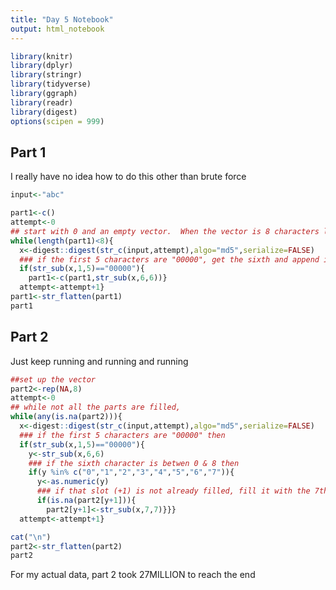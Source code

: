 ```yaml
---
title: "Day 5 Notebook"
output: html_notebook
---
```


```r
library(knitr)
library(dplyr)
library(stringr)
library(tidyverse)
library(ggraph)
library(readr)
library(digest)
options(scipen = 999)
```

## Part 1
I really have no idea how to do this other than brute force

```r
input<-"abc"
```


```r
part1<-c()
attempt<-0
## start with 0 and an empty vector.  When the vector is 8 characters long, stop
while(length(part1)<8){
  x<-digest::digest(str_c(input,attempt),algo="md5",serialize=FALSE)
  ### if the first 5 characters are "00000", get the sixth and append it to the vector
  if(str_sub(x,1,5)=="00000"){
    part1<-c(part1,str_sub(x,6,6))}
  attempt<-attempt+1}
part1<-str_flatten(part1)
part1
```
## Part 2

Just keep running and running and running

```r
##set up the vector
part2<-rep(NA,8)
attempt<-0
## while not all the parts are filled, 
while(any(is.na(part2))){
  x<-digest::digest(str_c(input,attempt),algo="md5",serialize=FALSE)
  ### if the first 5 characters are "00000" then
  if(str_sub(x,1,5)=="00000"){
    y<-str_sub(x,6,6)
    ### if the sixth character is betwen 0 & 8 then
    if(y %in% c("0","1","2","3","4","5","6","7")){
      y<-as.numeric(y)
      ### if that slot (+1) is not already filled, fill it with the 7th character
      if(is.na(part2[y+1])){
        part2[y+1]<-str_sub(x,7,7)}}}
  attempt<-attempt+1}

cat("\n")
part2<-str_flatten(part2)
part2
```
For my actual data, part 2 took 27MILLION to reach the end